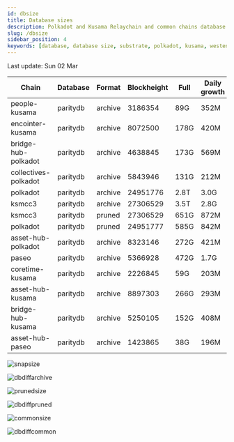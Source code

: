 ```yaml
---
id: dbsize
title: Database sizes
description: Polkadot and Kusama Relaychain and common chains database sizes
slug: /dbsize
sidebar_position: 4
keywords: [database, database size, substrate, polkadot, kusama, westend]
---
```



Last update: Sun 02 Mar

| Chain    | Database   | Format | Blockheight | Full         | Daily growth |
| ------------------------| ----------- | -------- | ------- | ---------- | ----- | 
| people-kusama | paritydb | archive | 3186354 | 89G | 352M |
| encointer-kusama | paritydb | archive | 8072500 | 178G | 420M |
| bridge-hub-polkadot | paritydb | archive | 4638845 | 173G | 569M |
| collectives-polkadot | paritydb | archive | 5843946 | 131G | 212M |
| polkadot | paritydb | archive | 24951776 | 2.8T | 3.0G |
| ksmcc3 | paritydb | archive | 27306529 | 3.5T | 2.8G |
| ksmcc3 | paritydb | pruned | 27306529 | 651G | 872M |
| polkadot | paritydb | pruned | 24951777 | 585G | 842M |
| asset-hub-polkadot | paritydb | archive | 8323146 | 272G | 421M |
| paseo | paritydb | archive | 5366928 | 472G | 1.7G |
| coretime-kusama | paritydb | archive | 2226845 | 59G | 203M |
| asset-hub-kusama | paritydb | archive | 8897303 | 266G | 293M |
| bridge-hub-kusama | paritydb | archive | 5250105 | 152G | 408M |
| asset-hub-paseo | paritydb | archive | 1423865 | 38G | 196M |

![snapsize](/img/archivesize.png)

![dbdiffarchive](/img/dbdiffrelay.png)

![prunedsize](/img/prunedsize.png)

![dbdiffpruned](/img/dbdiffpruned.png)

![commonsize](/img/commonsize.png)

![dbdiffcommon](/img/dbdiffcommon.png)
